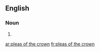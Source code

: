 ==English==

===Noun===
{{head|en|plural}}

# {{plural of|plea of the crown|lang=en}}

[[ar:pleas of the crown]]
[[fr:pleas of the crown]]